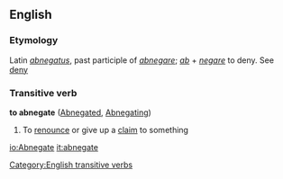 ==English==
===Etymology===
Latin ''[[abnegatus]]'', past participle of ''[[abnegare]]''; ''[[ab]]'' + ''[[negare]]'' to deny. See [[deny]]
===Transitive verb===
'''to abnegate''' ([[Abnegated]], [[Abnegating]])
#To [[renounce]] or give up a [[claim]] to something
[[Category:English transitive verbs]]

[[io:Abnegate]]
[[it:abnegate]]